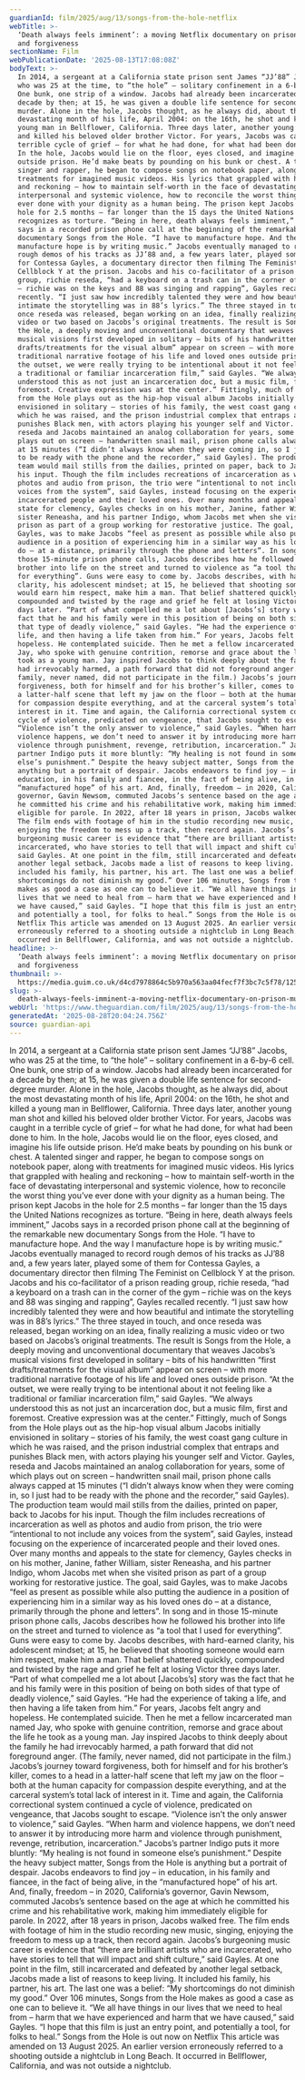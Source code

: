 ```yaml
---
guardianId: film/2025/aug/13/songs-from-the-hole-netflix
webTitle: >-
  ‘Death always feels imminent’: a moving Netflix documentary on prison, music
  and forgiveness
sectionName: Film
webPublicationDate: '2025-08-13T17:08:08Z'
bodyText: >-
  In 2014, a sergeant at a California state prison sent James “JJ’88” Jacobs,
  who was 25 at the time, to “the hole” – solitary confinement in a 6-by-6 cell.
  One bunk, one strip of a window. Jacobs had already been incarcerated for a
  decade by then; at 15, he was given a double life sentence for second-degree
  murder. Alone in the hole, Jacobs thought, as he always did, about the most
  devastating month of his life, April 2004: on the 16th, he shot and killed a
  young man in Bellflower, California. Three days later, another young man shot
  and killed his beloved older brother Victor. For years, Jacobs was caught in a
  terrible cycle of grief – for what he had done, for what had been done to him.
  In the hole, Jacobs would lie on the floor, eyes closed, and imagine his life
  outside prison. He’d make beats by pounding on his bunk or chest. A talented
  singer and rapper, he began to compose songs on notebook paper, along with
  treatments for imagined music videos. His lyrics that grappled with healing
  and reckoning – how to maintain self-worth in the face of devastating
  interpersonal and systemic violence, how to reconcile the worst thing you’ve
  ever done with your dignity as a human being. The prison kept Jacobs in the
  hole for 2.5 months – far longer than the 15 days the United Nations
  recognizes as torture. “Being in here, death always feels imminent,” Jacobs
  says in a recorded prison phone call at the beginning of the remarkable new
  documentary Songs from the Hole. “I have to manufacture hope. And the way I
  manufacture hope is by writing music.” Jacobs eventually managed to record
  rough demos of his tracks as JJ’88 and, a few years later, played some of them
  for Contessa Gayles, a documentary director then filming The Feminist on
  Cellblock Y at the prison. Jacobs and his co-facilitator of a prison reading
  group, richie reseda, “had a keyboard on a trash can in the corner of the gym
  – richie was on the keys and 88 was singing and rapping”, Gayles recalled
  recently. “I just saw how incredibly talented they were and how beautiful and
  intimate the storytelling was in 88’s lyrics.” The three stayed in touch, and
  once reseda was released, began working on an idea, finally realizing a music
  video or two based on Jacobs’s original treatments. The result is Songs from
  the Hole, a deeply moving and unconventional documentary that weaves Jacobs’s
  musical visions first developed in solitary – bits of his handwritten “first
  drafts/treatments for the visual album” appear on screen – with more
  traditional narrative footage of his life and loved ones outside prison. “At
  the outset, we were really trying to be intentional about it not feeling like
  a traditional or familiar incarceration film,” said Gayles. “We always
  understood this as not just an incarceration doc, but a music film, first and
  foremost. Creative expression was at the center.” Fittingly, much of Songs
  from the Hole plays out as the hip-hop visual album Jacobs initially
  envisioned in solitary – stories of his family, the west coast gang culture in
  which he was raised, and the prison industrial complex that entraps and
  punishes Black men, with actors playing his younger self and Victor. Gayles,
  reseda and Jacobs maintained an analog collaboration for years, some of which
  plays out on screen – handwritten snail mail, prison phone calls always capped
  at 15 minutes (“I didn’t always know when they were coming in, so I just had
  to be ready with the phone and the recorder,” said Gayles). The production
  team would mail stills from the dailies, printed on paper, back to Jacobs for
  his input. Though the film includes recreations of incarceration as well as
  photos and audio from prison, the trio were “intentional to not include any
  voices from the system”, said Gayles, instead focusing on the experience of
  incarcerated people and their loved ones. Over many months and appeals to the
  state for clemency, Gayles checks in on his mother, Janine, father William,
  sister Reneasha, and his partner Indigo, whom Jacobs met when she visited
  prison as part of a group working for restorative justice. The goal, said
  Gayles, was to make Jacobs “feel as present as possible while also putting the
  audience in a position of experiencing him in a similar way as his loved ones
  do – at a distance, primarily through the phone and letters”. In song and in
  those 15-minute prison phone calls, Jacobs describes how he followed his
  brother into life on the street and turned to violence as “a tool that I used
  for everything”. Guns were easy to come by. Jacobs describes, with hard-earned
  clarity, his adolescent mindset; at 15, he believed that shooting someone
  would earn him respect, make him a man. That belief shattered quickly,
  compounded and twisted by the rage and grief he felt at losing Victor three
  days later. “Part of what compelled me a lot about [Jacobs’s] story was the
  fact that he and his family were in this position of being on both sides of
  that type of deadly violence,” said Gayles. “He had the experience of taking a
  life, and then having a life taken from him.” For years, Jacobs felt angry and
  hopeless. He contemplated suicide. Then he met a fellow incarcerated man named
  Jay, who spoke with genuine contrition, remorse and grace about the life he
  took as a young man. Jay inspired Jacobs to think deeply about the family he
  had irrevocably harmed, a path forward that did not foreground anger. (The
  family, never named, did not participate in the film.) Jacobs’s journey toward
  forgiveness, both for himself and for his brother’s killer, comes to a head in
  a latter-half scene that left my jaw on the floor – both at the human capacity
  for compassion despite everything, and at the carceral system’s total lack of
  interest in it. Time and again, the California correctional system continued a
  cycle of violence, predicated on vengeance, that Jacobs sought to escape.
  “Violence isn’t the only answer to violence,” said Gayles. “When harm and
  violence happens, we don’t need to answer it by introducing more harm and
  violence through punishment, revenge, retribution, incarceration.” Jacobs’s
  partner Indigo puts it more bluntly: “My healing is not found in someone
  else’s punishment.” Despite the heavy subject matter, Songs from the Hole is
  anything but a portrait of despair. Jacobs endeavors to find joy – in
  education, in his family and fiancee, in the fact of being alive, in the
  “manufactured hope” of his art. And, finally, freedom – in 2020, California’s
  governor, Gavin Newsom, commuted Jacobs’s sentence based on the age at which
  he committed his crime and his rehabilitative work, making him immediately
  eligible for parole. In 2022, after 18 years in prison, Jacobs walked free.
  The film ends with footage of him in the studio recording new music, singing,
  enjoying the freedom to mess up a track, then record again. Jacobs’s
  burgeoning music career is evidence that “there are brilliant artists who are
  incarcerated, who have stories to tell that will impact and shift culture,”
  said Gayles. At one point in the film, still incarcerated and defeated by
  another legal setback, Jacobs made a list of reasons to keep living. It
  included his family, his partner, his art. The last one was a belief: “My
  shortcomings do not diminish my good.” Over 106 minutes, Songs from the Hole
  makes as good a case as one can to believe it. “We all have things in our
  lives that we need to heal from – harm that we have experienced and harm that
  we have caused,” said Gayles. “I hope that this film is just an entry point,
  and potentially a tool, for folks to heal.” Songs from the Hole is out now on
  Netflix This article was amended on 13 August 2025. An earlier version
  erroneously referred to a shooting outside a nightclub in Long Beach. It
  occurred in Bellflower, California, and was not outside a nightclub.
headline: >-
  ‘Death always feels imminent’: a moving Netflix documentary on prison, music
  and forgiveness
thumbnail: >-
  https://media.guim.co.uk/d4cd7978864c5b970a563aa04fecf7f3bc7c5f78/125_0_1250_1000/500.jpg
slug: >-
  death-always-feels-imminent-a-moving-netflix-documentary-on-prison-music-and-forgiveness
webUrl: 'https://www.theguardian.com/film/2025/aug/13/songs-from-the-hole-netflix'
generatedAt: '2025-08-28T20:04:24.756Z'
source: guardian-api
---
```

In 2014, a sergeant at a California state prison sent James “JJ’88” Jacobs, who was 25 at the time, to “the hole” – solitary confinement in a 6-by-6 cell. One bunk, one strip of a window. Jacobs had already been incarcerated for a decade by then; at 15, he was given a double life sentence for second-degree murder. Alone in the hole, Jacobs thought, as he always did, about the most devastating month of his life, April 2004: on the 16th, he shot and killed a young man in Bellflower, California. Three days later, another young man shot and killed his beloved older brother Victor. For years, Jacobs was caught in a terrible cycle of grief – for what he had done, for what had been done to him. In the hole, Jacobs would lie on the floor, eyes closed, and imagine his life outside prison. He’d make beats by pounding on his bunk or chest. A talented singer and rapper, he began to compose songs on notebook paper, along with treatments for imagined music videos. His lyrics that grappled with healing and reckoning – how to maintain self-worth in the face of devastating interpersonal and systemic violence, how to reconcile the worst thing you’ve ever done with your dignity as a human being. The prison kept Jacobs in the hole for 2.5 months – far longer than the 15 days the United Nations recognizes as torture. “Being in here, death always feels imminent,” Jacobs says in a recorded prison phone call at the beginning of the remarkable new documentary Songs from the Hole. “I have to manufacture hope. And the way I manufacture hope is by writing music.” Jacobs eventually managed to record rough demos of his tracks as JJ’88 and, a few years later, played some of them for Contessa Gayles, a documentary director then filming The Feminist on Cellblock Y at the prison. Jacobs and his co-facilitator of a prison reading group, richie reseda, “had a keyboard on a trash can in the corner of the gym – richie was on the keys and 88 was singing and rapping”, Gayles recalled recently. “I just saw how incredibly talented they were and how beautiful and intimate the storytelling was in 88’s lyrics.” The three stayed in touch, and once reseda was released, began working on an idea, finally realizing a music video or two based on Jacobs’s original treatments. The result is Songs from the Hole, a deeply moving and unconventional documentary that weaves Jacobs’s musical visions first developed in solitary – bits of his handwritten “first drafts/treatments for the visual album” appear on screen – with more traditional narrative footage of his life and loved ones outside prison. “At the outset, we were really trying to be intentional about it not feeling like a traditional or familiar incarceration film,” said Gayles. “We always understood this as not just an incarceration doc, but a music film, first and foremost. Creative expression was at the center.” Fittingly, much of Songs from the Hole plays out as the hip-hop visual album Jacobs initially envisioned in solitary – stories of his family, the west coast gang culture in which he was raised, and the prison industrial complex that entraps and punishes Black men, with actors playing his younger self and Victor. Gayles, reseda and Jacobs maintained an analog collaboration for years, some of which plays out on screen – handwritten snail mail, prison phone calls always capped at 15 minutes (“I didn’t always know when they were coming in, so I just had to be ready with the phone and the recorder,” said Gayles). The production team would mail stills from the dailies, printed on paper, back to Jacobs for his input. Though the film includes recreations of incarceration as well as photos and audio from prison, the trio were “intentional to not include any voices from the system”, said Gayles, instead focusing on the experience of incarcerated people and their loved ones. Over many months and appeals to the state for clemency, Gayles checks in on his mother, Janine, father William, sister Reneasha, and his partner Indigo, whom Jacobs met when she visited prison as part of a group working for restorative justice. The goal, said Gayles, was to make Jacobs “feel as present as possible while also putting the audience in a position of experiencing him in a similar way as his loved ones do – at a distance, primarily through the phone and letters”. In song and in those 15-minute prison phone calls, Jacobs describes how he followed his brother into life on the street and turned to violence as “a tool that I used for everything”. Guns were easy to come by. Jacobs describes, with hard-earned clarity, his adolescent mindset; at 15, he believed that shooting someone would earn him respect, make him a man. That belief shattered quickly, compounded and twisted by the rage and grief he felt at losing Victor three days later. “Part of what compelled me a lot about [Jacobs’s] story was the fact that he and his family were in this position of being on both sides of that type of deadly violence,” said Gayles. “He had the experience of taking a life, and then having a life taken from him.” For years, Jacobs felt angry and hopeless. He contemplated suicide. Then he met a fellow incarcerated man named Jay, who spoke with genuine contrition, remorse and grace about the life he took as a young man. Jay inspired Jacobs to think deeply about the family he had irrevocably harmed, a path forward that did not foreground anger. (The family, never named, did not participate in the film.) Jacobs’s journey toward forgiveness, both for himself and for his brother’s killer, comes to a head in a latter-half scene that left my jaw on the floor – both at the human capacity for compassion despite everything, and at the carceral system’s total lack of interest in it. Time and again, the California correctional system continued a cycle of violence, predicated on vengeance, that Jacobs sought to escape. “Violence isn’t the only answer to violence,” said Gayles. “When harm and violence happens, we don’t need to answer it by introducing more harm and violence through punishment, revenge, retribution, incarceration.” Jacobs’s partner Indigo puts it more bluntly: “My healing is not found in someone else’s punishment.” Despite the heavy subject matter, Songs from the Hole is anything but a portrait of despair. Jacobs endeavors to find joy – in education, in his family and fiancee, in the fact of being alive, in the “manufactured hope” of his art. And, finally, freedom – in 2020, California’s governor, Gavin Newsom, commuted Jacobs’s sentence based on the age at which he committed his crime and his rehabilitative work, making him immediately eligible for parole. In 2022, after 18 years in prison, Jacobs walked free. The film ends with footage of him in the studio recording new music, singing, enjoying the freedom to mess up a track, then record again. Jacobs’s burgeoning music career is evidence that “there are brilliant artists who are incarcerated, who have stories to tell that will impact and shift culture,” said Gayles. At one point in the film, still incarcerated and defeated by another legal setback, Jacobs made a list of reasons to keep living. It included his family, his partner, his art. The last one was a belief: “My shortcomings do not diminish my good.” Over 106 minutes, Songs from the Hole makes as good a case as one can to believe it. “We all have things in our lives that we need to heal from – harm that we have experienced and harm that we have caused,” said Gayles. “I hope that this film is just an entry point, and potentially a tool, for folks to heal.” Songs from the Hole is out now on Netflix This article was amended on 13 August 2025. An earlier version erroneously referred to a shooting outside a nightclub in Long Beach. It occurred in Bellflower, California, and was not outside a nightclub.
